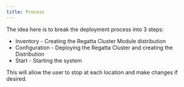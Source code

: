 ```yaml
---
title: Process
---
```


The idea here is to break the deployment process into 3 steps:

- Inventory - Creating the Regatta Cluster Module distribution
- Configuration - Deploying the Regatta Cluster and creating the Distribution
- Start - Starting the system

This will allow the user to stop at each location and make changes if desired.